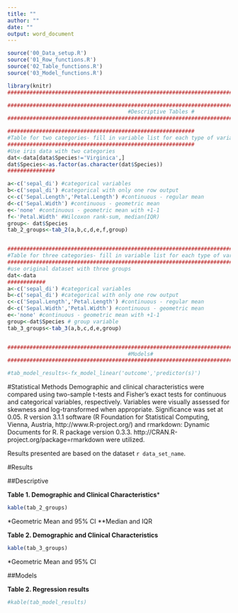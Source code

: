 ```yaml
---
title: ""
author: ""
date: ""
output: word_document
---
```


 
```r
source('00_Data_setup.R')
source('01_Row_functions.R')
source('02_Table_functions.R')
source('03_Model_functions.R')

library(knitr)
####################################################################################################

####################################################################################################
                                      #Descriptive Tables #
####################################################################################################

###########################################################
#Table for two categories- fill in variable list for each type of variable#
###########################################################
#Use iris data with two categories
dat<-data[data$Species!='Virginica',]
dat$Species<-as.factor(as.character(dat$Species))
###############

a<-c('sepal_di') #categorical variables
b<-c('sepal_di') #categorical with only one row output
c<-c('Sepal.Length','Petal.Length') #continuous - regular mean
d<-c('Sepal.Width') #continuous - geometric mean
e<-'none' #continuous - geometric mean with +1-1
f<-'Petal.Width' #Wilcoxon rank-sum, median(IQR)
group<- dat$Species
tab_2_groups<-tab_2(a,b,c,d,e,f,group)


#############################################################################
#Table for three categories- fill in variable list for each type of variable#
#############################################################################
#use original dataset with three groups
dat<-data
############
a<-c('sepal_di') #categorical variables
b<-c('sepal_di') #categorical with only one row output
c<-c('Sepal.Length','Petal.Length') #continuous - regular mean
d<-c('Sepal.Width','Petal.Width') #continuous - geometric mean
e<-'none' #continuous - geometric mean with +1-1
group<-dat$Species # group variable
tab_3_groups<-tab_3(a,b,c,d,e,group)


####################################################################################################
                                      #Models#
####################################################################################################

#tab_model_results<-fx_model_linear('outcome','predictor(s)')

```

#Statistical Methods
Demographic and clinical characteristics were compared using two-sample t-tests and Fisher's exact tests for continuous and categorical variables, respectively. Variables were visually assessed for skewness and log-transformed when appropriate. Significance was set at 0.05. R version 3.1.1 software (R Foundation for Statistical Computing, Vienna, Austria, http://www.R-project.org/) and rmarkdown: Dynamic Documents for R. R package version 0.3.3. http://CRAN.R-project.org/package=rmarkdown were utilized.

Results presented are based on the dataset `r data_set_name`.     

#Results

##Descriptive




**Table 1. Demographic and Clinical Characteristics***
```r
kable(tab_2_groups)
```

*Geometric Mean and 95% CI
**Median and IQR


**Table 2.  Demographic and Clinical Characteristics**
```r
kable(tab_3_groups)
```

*Geometric Mean and 95% CI

##Models


**Table 2. Regression results**
```r
#kable(tab_model_results)
```

